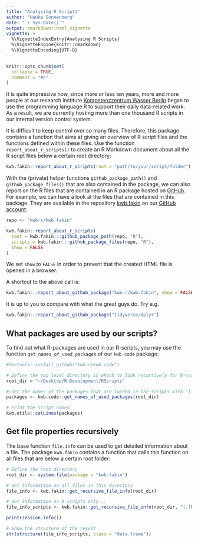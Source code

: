 ```yaml
---
title: "Analysing R Scripts"
author: "Hauke Sonnenberg"
date: "`r Sys.Date()`"
output: rmarkdown::html_vignette
vignette: >
  %\VignetteIndexEntry{Analysing R Scripts}
  %\VignetteEngine{knitr::rmarkdown}
  %\VignetteEncoding{UTF-8}
---
```


```r
knitr::opts_chunk$set(
  collapse = TRUE,
  comment = "#>"
)
```

It is quite impressive how, since more or less ten years, more and more people 
at our research institute 
[Kompetenzzentrum Wasser Berlin](http://komptenz-wasser.de) began to use
the programming language R to support their daily data-related work.
As a result, we are currently hosting more than one thousand R scripts in 
our internal version control system.

It is difficult to keep control over so many files. 
Therefore, this package contains a function that aims at giving an overview
of R script files and the functions defined within these files.
Use the function `report_about_r_scripts()` to create an R Markdown document 
about all the R script files below a certain root directory:

```r
kwb.fakin::report_about_r_scripts(root = "path/to/your/script/folder")
```

With the (private) helper functions `github_package_path()` and
`github_package_files()` that are also contained in the package, we can also 
report on the R files that are contained in an R package hosted on 
[GitHub](https://github.com).
For example, we can have a look at the files that are contained in this package.
They are available in the repository 
[kwb.fakin](https://github.com/kwb-r/kwb.fakin) on our 
[GitHub account](https://github.com/kwb-r):

```r
repo <- "kwb-r/kwb.fakin"

kwb.fakin::report_about_r_scripts(
  root = kwb.fakin:::github_package_path(repo, "R"),
  scripts = kwb.fakin:::github_package_files(repo, "R"),
  show = FALSE
)
```

We set `show` to `FALSE` in order to prevent that the created HTML file is
opened in a browser. 

A shortcut to the above call is:

```r
kwb.fakin:::report_about_github_package("kwb-r/kwb.fakin", show = FALSE)
```

It is up to you to compare with what the great guys do. Try e.g.

```r
kwb.fakin:::report_about_github_package("tidyverse/dplyr")
```

## What packages are used by our scripts?

To find out what R-packages are used in our R-scripts, you may use the 
function `get_names_of_used_packages` of our `kwb.code` package:

```r
#devtools::install_github("kwb-r/kwb.code")

# Define the top level directory in which to look recursively for R-scripts
root_dir = "~/Desktop/R-Development/RScripts"

# Get the names of the packages that are loaded in the scripts with "library()"
packages <- kwb.code::get_names_of_used_packages(root_dir)

# Print the script names
kwb.utils::catLines(packages)
```

## Get file properties recursively

The base function `file.info` can be used to get detailed information about
a file. The package `kwb.fakin` contains a function that calls this function
on all files that are below a certain root folder:

```r
# Define the root directory
root_dir <- system.file(package = "kwb.fakin")

# Get information on all files in this directory
file_info <- kwb.fakin::get_recursive_file_info(root_dir)

# Get information on R scripts only...
file_info_scripts <- kwb.fakin::get_recursive_file_info(root_dir, "[.]R$")

print(session.info())

# Show the structure of the result
str(structure(file_info_scripts, class = "data.frame"))
```

